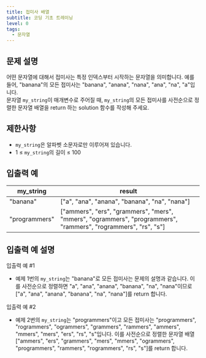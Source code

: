 ```yaml
---
title: 접미사 배열
subtitle: 코딩 기초 트레이닝
level: 0
tags:
  - 문자열
---
```


## 문제 설명

어떤 문자열에 대해서 접미사는 특정 인덱스부터 시작하는 문자열을 의미합니다. 예를 들어, "banana"의 모든 접미사는 "banana", "anana", "nana", "ana", "na", "a"입니다.\
문자열 `my_string`이 매개변수로 주어질 때, `my_string`의 모든 접미사를 사전순으로 정렬한 문자열 배열을 return 하는 solution 함수를 작성해 주세요.

## 제한사항

- `my_string`은 알파벳 소문자로만 이루어져 있습니다.
- 1 ≤ `my_string`의 길이 ≤ 100

## 입출력 예

| my_string     | result                                                                                                           |
| ------------- | ---------------------------------------------------------------------------------------------------------------- |
| "banana"      | \["a", "ana", "anana", "banana", "na", "nana"\]                                                                  |
| "programmers" | \["ammers", "ers", "grammers", "mers", "mmers", "ogrammers", "programmers", "rammers", "rogrammers", "rs", "s"\] |

## 입출력 예 설명

입출력 예 #1

- 예제 1번의 `my_string`는 "banana"로 모든 접미사는 문제의 설명과 같습니다. 이를 사전순으로 정렬하면 "a", "ana", "anana", "banana", "na", "nana"이므로 \["a", "ana", "anana", "banana", "na", "nana"\]를 return 합니다.

입출력 예 #2

- 예제 2번의 `my_string`는 "programmers"이고 모든 접미사는 "programmers", "rogrammers", "ogrammers", "grammers", "rammers", "ammers", "mmers", "mers", "ers", "rs", "s"입니다. 이를 사전순으로 정렬한 문자열 배열 \["ammers", "ers", "grammers", "mers", "mmers", "ogrammers", "programmers", "rammers", "rogrammers", "rs", "s"\]를 return 합니다.
